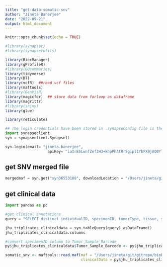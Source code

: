 ```yaml
---
title: "get-data-somatic-snv"
author: "Jineta Banerjee"
date: "2022-09-21"
output: html_document
---
```


```r
knitr::opts_chunk$set(echo = TRUE)
```

```r

#library(synapser)
#library(synapserutils)

library(BiocManager)
library(gProfileR)
#library(GOsummaries)
library(tidyverse)
library(DT)
library(vcfR)  ##read vcf files
library(maftools)
#library(GenVisR)
library(magicfor)  ## store data from forloop as dataframe
library(magrittr)
#library(shiny)
library(glue)

library(reticulate)

```

```python

## The login credentials have been stored in .synapseConfig file in the home dir. If you dont have this setup, please make the file before trying to login.
import synapseclient
syn = synapseclient.Synapse()

syn.login(email= "jineta.banerjee",
                   apiKey= "iaIrESLwnfZef3H3+khpPhAtRrSgipl1YbFX9jAQ0YlL38ygCIZ2/ocleaivnCXX0Dzre81ahVPUjO79fLJgNg==")

```

## get SNV merged file

```python

mergedmaf = syn.get("syn36553188", downloadLocation = "/Users/jineta/git/gitrepo/biobank-release-2/data")

```

## get clinical data

```python

import pandas as pd

#get clinical annotations
query = "SELECT distinct individualID, specimenID, tumorType, tissue, sex, age, bodyPart, isCellLine FROM syn30791643 WHERE ( assay = 'Whole Exome Sequencing' ) AND (individualID = 'JH-2-055' OR individualID = 'JH-2-002' OR individualID = 'JH-2-023' OR individualID = 'JH-2-045' OR individualID = 'JH-2-084' OR individualID = 'JH-2-015' OR individualID = 'JH-2-016' OR individualID = 'JH-2-031') "

jhu_triplicates_clinicaldata = syn.tableQuery(query).asDataFrame()
jhu_triplicates_clinicaldata.columns

```

```r

#convert specimenID column to Tumor_Sample_Barcode
py$jhu_triplicates_clinicaldata$Tumor_Sample_Barcode <- py$jhu_triplicates_clinicaldata$specimenID

somatic_snv <- maftools::read.maf(maf = "/Users/jineta/git/gitrepo/biobank-release-2/data/syn4939902-SomaticVariants-Mutect2.merged.maf", 
                                  clinicalData = py$jhu_triplicates_clinicaldata)

```


